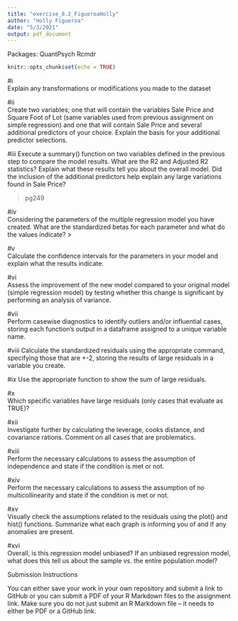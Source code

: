 ```yaml
---
title: "exercise_8.2_FigueroaHolly"
author: "Holly Figueroa"
date: "5/3/2021"
output: pdf_document
---
```


Packages:
QuantPsych
Rcmdr

```r
knitr::opts_chunk$set(echo = TRUE)
```
#i  
Explain any transformations or modifications you made to the dataset

#ii  
Create two variables; one that will contain the variables Sale Price and Square Foot of Lot (same variables used from previous assignment on simple regression) and one that will contain Sale Price and several additional predictors of your choice. Explain the basis for your additional predictor selections.

#iii
Execute a summary() function on two variables defined in the previous step to compare the model results. What are the R2 and Adjusted R2 statistics? Explain what these results tell you about the overall model. Did the inclusion of the additional predictors help explain any large variations found in Sale Price?

>pg249

#iv  
Considering the parameters of the multiple regression model you have created. What are the standardized betas for each parameter and what do the values indicate?
> 
           
#v  
Calculate the confidence intervals for the parameters in your model and explain what the results indicate.
            
#vi  
Assess the improvement of the new model compared to your original model (simple regression model) by testing whether this change is significant by performing an analysis of variance.
            
#vii  
Perform casewise diagnostics to identify outliers and/or influential cases, storing each function's output in a dataframe assigned to a unique variable name.
            
#viii
Calculate the standardized residuals using the appropriate command, specifying those that are +-2, storing the results of large residuals in a variable you create.
            
#ix
Use the appropriate function to show the sum of large residuals.
            
#x  
Which specific variables have large residuals (only cases that evaluate as TRUE)?
            
#xii  
Investigate further by calculating the leverage, cooks distance, and covariance rations. Comment on all cases that are problematics.

#xiii  
Perform the necessary calculations to assess the assumption of independence and state if the condition is met or not.

#xiv  
Perform the necessary calculations to assess the assumption of no multicollinearity and state if the condition is met or not.
            
#xv  
Visually check the assumptions related to the residuals using the plot() and hist() functions. Summarize what each graph is informing you of and if any anomalies are present.
            
#xvi  
Overall, is this regression model unbiased? If an unbiased regression model, what does this tell us about the sample vs. the entire population model?

Submission Instructions

You can either save your work in your own repository and submit a link to GitHub or you can submit a PDF of your R Markdown files to the assignment link.  Make sure you do not just submit an R Markdown file – it needs to either be PDF or a GitHub link.

